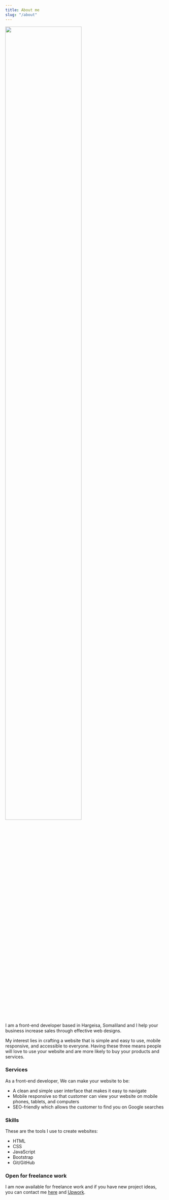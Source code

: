 ```yaml
---
title: About me
slug: "/about"
---
```


<img
	src="/guywithglasses.jpg"
	style=" max-width: 300px; width: 80%; height: auto; "
/>

I am a front-end developer based in Hargeisa, Somaliland and I help your business increase sales through effective web designs.

My interest lies in crafting a website that is simple and easy to use, mobile responsive, and accessible to everyone.
Having these three means people will love to use your website and are more likely to buy your products and services.

### Services

As a front-end developer, We can make your website to be:

- A clean and simple user interface that makes it easy to navigate
- Mobile responsive so that customer can view your website on mobile phones, tablets, and computers
- SEO-friendly which allows the customer to find you on Google searches

### Skills

These are the tools I use to create websites:

- HTML
- CSS
- JavaScript
- Bootstrap
- Git/GitHub

### Open for freelance work

I am now available for freelance work and if you have new project ideas,
you can contact me [here](/contact) and [Upwork](https://www.upwork.com/o/profiles/users/~0160426304d368a19a/?viewMode=1).
